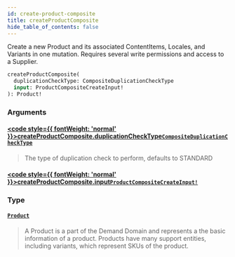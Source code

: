 ```yaml
---
id: create-product-composite
title: createProductComposite
hide_table_of_contents: false
---
```








Create a new Product and its associated ContentItems, Locales, and Variants in
one mutation. Requires several write permissions and access to a Supplier.

```graphql
createProductComposite(
  duplicationCheckType: CompositeDuplicationCheckType
  input: ProductCompositeCreateInput!
): Product!
```


### Arguments

#### [<code style={{ fontWeight: 'normal' }}>createProductComposite.<b>duplicationCheckType</b></code>](#)<Bullet />[`CompositeDuplicationCheckType`](/demand/api/graphql-admin/reference/enums/composite-duplication-check-type) <Badge class="secondary" text="enum"/>
> The type of duplication check to perform, defaults to STANDARD
> 

#### [<code style={{ fontWeight: 'normal' }}>createProductComposite.<b>input</b></code>](#)<Bullet />[`ProductCompositeCreateInput!`](/demand/api/graphql-admin/reference/inputs/product-composite-create-input) <Badge class="secondary" text="non-null"/> <Badge class="secondary" text="input"/>
> 
> 

### Type

#### [`Product`](/demand/api/graphql-admin/reference/objects/product) <Badge class="secondary" text="object"/>
> A Product is a part of the Demand Domain and represents a the basic information of a product.
Products have many support entities, including variants, which represent SKUs of the product.
> 





